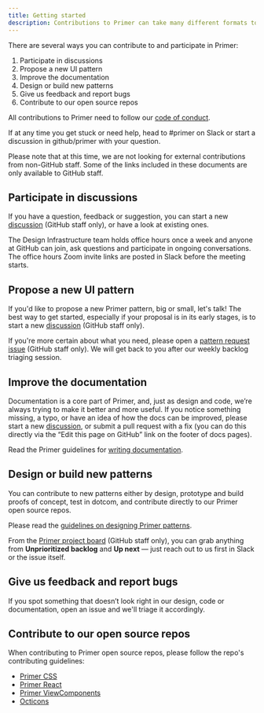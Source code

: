 ```yaml
---
title: Getting started
description: Contributions to Primer can take many different formats to align with your skills and available time.
---
```




There are several ways you can contribute to and participate in Primer:

1. Participate in discussions
2. Propose a new UI pattern
3. Improve the documentation
4. Design or build new patterns
5. Give us feedback and report bugs 
6. Contribute to our open source repos

All contributions to Primer need to follow our [code of conduct](https://github.com/github/primer/blob/main/CODE_OF_CONDUCT.md). 

If at any time you get stuck or need help, head to #primer on Slack or start a discussion in github/primer with your question.

<Note>Please note that at this time, we are not looking for external contributions from non-GitHub staff. Some of the links included in these documents are only available to GitHub staff.</Note>

## Participate in discussions

If you have a question, feedback or suggestion, you can start a new [discussion](https://github.com/github/primer/discussions) (GitHub staff only), or have a look at existing ones.

The Design Infrastructure team holds office hours once a week and anyone at GitHub can join, ask questions and participate in ongoing conversations. The office hours Zoom invite links are posted in Slack before the meeting starts.

## Propose a new UI pattern

If you'd like to propose a new Primer pattern, big or small, let's talk! The best way to get started, especially if your proposal is in its early stages, is to start a new [discussion](https://github.com/github/primer/discussions) (GitHub staff only).

If you're more certain about what you need, please open a [pattern request issue](https://github.com/github/primer/issues/new?assignees=&labels=type%3A+request&template=0-request.md&title=%5BRequest%5D+) (GitHub staff only). We will get back to you after our weekly backlog triaging session.

## Improve the documentation

Documentation is a core part of Primer, and, just as design and code, we’re always trying to make it better and more useful. If you notice something missing, a typo, or have an idea of how the docs can be improved, please start a new [discussion](https://github.com/github/primer/discussions), or submit a pull request with a fix (you can do this directly via the “Edit this page on GitHub” link on the footer of docs pages).

Read the Primer guidelines for [writing documentation](https://primer.style/contribute/documentation).

## Design or build new patterns

You can contribute to new patterns either by design, prototype and build proofs of concept, test in dotcom, and contribute directly to our Primer open source repos.

Please read the [guidelines on designing Primer patterns](https://primer.style/contribute/design).

From the [Primer project board](https://github.com/orgs/github/projects/2759) (GitHub staff only), you can grab anything from **Unprioritized backlog** and **Up next** — just reach out to us first in Slack or the issue itself.

## Give us feedback and report bugs 

If you spot something that doesn’t look right in our design, code or documentation, open an issue and we'll triage it accordingly.

## Contribute to our open source repos

When contributing to Primer open source repos, please follow the repo's contributing guidelines:

- [Primer CSS](https://github.com/primer/css/blob/main/CONTRIBUTING.md)
- [Primer React](https://github.com/primer/react/blob/main/contributor-docs/CONTRIBUTING.md)
- [Primer ViewComponents](https://primer.style/view-components/contributing)
- [Octicons](https://github.com/primer/octicons/blob/main/CONTRIBUTING.md)
